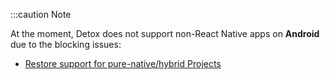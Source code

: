 :::caution Note

At the moment, Detox does not support non-React Native apps on **Android** due to the blocking issues:

* [Restore support for pure-native/hybrid Projects](https://github.com/wix/Detox/issues/2543)

